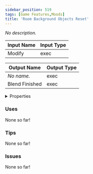 ```yaml
---
sidebar_position: 519
tags: [Game Features,Moods]
title: 'Room Background Objects Reset'
---
```


*No description.*




<EsbSvg />

| Input Name | Input Type |
|-----------|-----------|
| Modify | exec |

| Output Name | Output Type |
|-----------|-----------|
| *No name.* | exec |
| Blend Finished | exec |


<details>
  <summary>Properties</summary>
  <div>
    <div>
    <table>
      <thead>
        <tr>
          <th>Is beta required?</th>
          <th>❌</th>
        </tr>
        <tr>
          <th>Is this chip a trolling risk?</th>
          <th>❌</th>
        </tr>
        <tr>
          <th>Is this chip a role assignment risk?</th>
          <th>❌</th>
        </tr>
        <tr>
          <th>Chip UUID</th>
          <th>56c10ead-6198-4b13-b6de-d1df9080341b</th>
        </tr>
      </thead>
    </table>
    </div>
  </div>
</details>

### Uses

None so far!

### Tips

None so far!

### Issues

None so far!